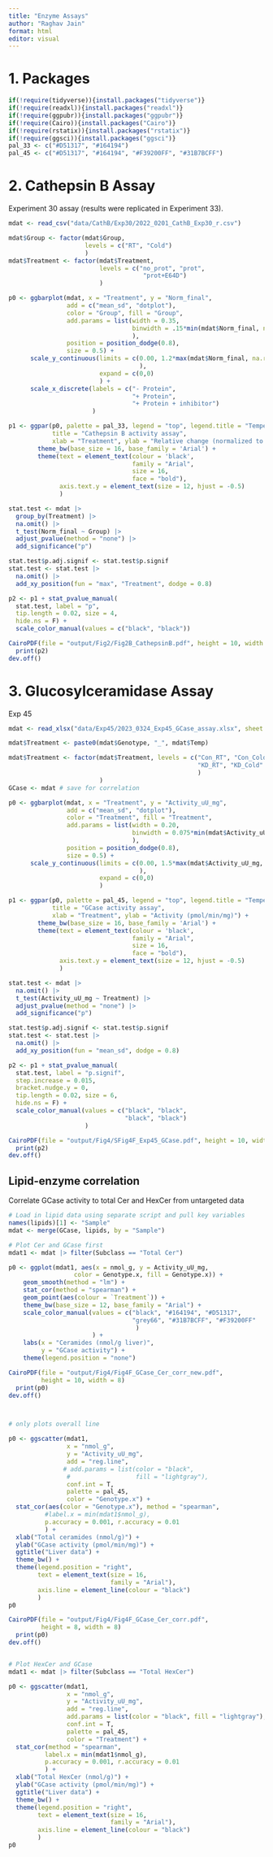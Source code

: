 ```yaml
---
title: "Enzyme Assays"
author: "Raghav Jain"
format: html
editor: visual
---
```


# 1. Packages

```r
if(!require(tidyverse)){install.packages("tidyverse")}
if(!require(readxl)){install.packages("readxl")}
if(!require(ggpubr)){install.packages("ggpubr")}
if(!require(Cairo)){install.packages("Cairo")}
if(!require(rstatix)){install.packages("rstatix")}
if(!require(ggsci)){install.packages("ggsci")} 
pal_33 <- c("#D51317", "#164194")
pal_45 <- c("#D51317", "#164194", "#F39200FF", "#31B7BCFF")
```

# 2. Cathepsin B Assay

Experiment 30 assay (results were replicated in Experiment 33).

```r
mdat <- read_csv("data/CathB/Exp30/2022_0201_CathB_Exp30_r.csv")

mdat$Group <- factor(mdat$Group, 
                     levels = c("RT", "Cold")
                     )
mdat$Treatment <- factor(mdat$Treatment,
                         levels = c("no_prot", "prot",
                                     "prot+E64D")
                         )

p0 <- ggbarplot(mdat, x = "Treatment", y = "Norm_final", 
                add = c("mean_sd", "dotplot"), 
                color = "Group", fill = "Group", 
                add.params = list(width = 0.35, 
                                  binwidth = .15*min(mdat$Norm_final, na.rm = T)
                                  ),
                position = position_dodge(0.8),
                size = 0.5) +
      scale_y_continuous(limits = c(0.00, 1.2*max(mdat$Norm_final, na.rm = T)
                                    ),
                         expand = c(0,0)
                         ) +
      scale_x_discrete(labels = c("- Protein",
                                  "+ Protein",
                                  "+ Protein + inhibitor")
                       )

p1 <- ggpar(p0, palette = pal_33, legend = "top", legend.title = "Temperature", 
            title = "Cathepsin B activity assay",  
            xlab = "Treatment", ylab = "Relative change (normalized to RT)") +
        theme_bw(base_size = 16, base_family = 'Arial') +
        theme(text = element_text(colour = 'black', 
                                  family = "Arial", 
                                  size = 16, 
                                  face = "bold"),
              axis.text.y = element_text(size = 12, hjust = -0.5)
              )

stat.test <- mdat |>
  group_by(Treatment) |>
  na.omit() |>
  t_test(Norm_final ~ Group) |>
  adjust_pvalue(method = "none") |>
  add_significance("p")

stat.test$p.adj.signif <- stat.test$p.signif
stat.test <- stat.test |>
  na.omit() |>
  add_xy_position(fun = "max", "Treatment", dodge = 0.8) 

p2 <- p1 + stat_pvalue_manual(
  stat.test, label = "p", 
  tip.length = 0.02, size = 4,
  hide.ns = F) +
  scale_color_manual(values = c("black", "black"))

CairoPDF(file = "output/Fig2/Fig2B_CathepsinB.pdf", height = 10, width = 12)
  print(p2)
dev.off()
```

# 3. Glucosylceramidase Assay

Exp 45

```r
mdat <- read_xlsx("data/Exp45/2023_0324_Exp45_GCase_assay.xlsx", sheet = "Final")

mdat$Treatment <- paste0(mdat$Genotype, "_", mdat$Temp)

mdat$Treatment <- factor(mdat$Treatment, levels = c("Con_RT", "Con_Cold",
                                                    "KD_RT", "KD_Cold"
                                                    )
                         )
GCase <- mdat # save for correlation 

p0 <- ggbarplot(mdat, x = "Treatment", y = "Activity_uU_mg", 
                add = c("mean_sd", "dotplot"), 
                color = "Treatment", fill = "Treatment", 
                add.params = list(width = 0.20, 
                                  binwidth = 0.075*min(mdat$Activity_uU_mg, na.rm = T)
                                  ),
                position = position_dodge(0.8),
                size = 0.5) +
      scale_y_continuous(limits = c(0.00, 1.5*max(mdat$Activity_uU_mg, na.rm = T)
                                    ),
                         expand = c(0,0)
                         )

p1 <- ggpar(p0, palette = pal_45, legend = "top", legend.title = "Temperature", 
            title = "GCase activity assay",  
            xlab = "Treatment", ylab = "Activity (pmol/min/mg)") +
        theme_bw(base_size = 16, base_family = 'Arial') +
        theme(text = element_text(colour = 'black', 
                                  family = "Arial", 
                                  size = 16, 
                                  face = "bold"),
              axis.text.y = element_text(size = 12, hjust = -0.5)
              )

stat.test <- mdat |>
  na.omit() |>
  t_test(Activity_uU_mg ~ Treatment) |>
  adjust_pvalue(method = "none") |>
  add_significance("p")

stat.test$p.adj.signif <- stat.test$p.signif
stat.test <- stat.test |>
  na.omit() |>
  add_xy_position(fun = "mean_sd", dodge = 0.8) 

p2 <- p1 + stat_pvalue_manual(
  stat.test, label = "p.signif",
  step.increase = 0.015,
  bracket.nudge.y = 0,
  tip.length = 0.02, size = 6,
  hide.ns = F) +
  scale_color_manual(values = c("black", "black",
                                "black", "black")
                     )

CairoPDF(file = "output/Fig4/SFig4F_Exp45_GCase.pdf", height = 10, width = 12)
  print(p2)
dev.off()
```

## Lipid-enzyme correlation

Correlate GCase activity to total Cer and HexCer from untargeted data

```r
# Load in lipid data using separate script and pull key variables
names(lipids)[1] <- "Sample"
mdat <- merge(GCase, lipids, by = "Sample")

# Plot Cer and GCase first
mdat1 <- mdat |> filter(Subclass == "Total Cer")

p0 <- ggplot(mdat1, aes(x = nmol_g, y = Activity_uU_mg,
                  color = Genotype.x, fill = Genotype.x)) +
    geom_smooth(method = "lm") +
    stat_cor(method = "spearman") +
    geom_point(aes(colour = `Treatment`)) +
    theme_bw(base_size = 12, base_family = "Arial") +
    scale_color_manual(values = c("black", "#164194", "#D51317",
                                  "grey66", "#31B7BCFF", "#F39200FF"
                                   )
                       ) +
    labs(x = "Ceramides (nmol/g liver)",
         y = "GCase activity") +
    theme(legend.position = "none") 

CairoPDF(file = "output/Fig4/Fig4F_GCase_Cer_corr_new.pdf",
         height = 10, width = 8)
  print(p0)
dev.off()



# only plots overall line

p0 <- ggscatter(mdat1,                        
                x = "nmol_g", 
                y = "Activity_uU_mg",
                add = "reg.line", 
               # add.params = list(color = "black", 
                #                  fill = "lightgray"),
                conf.int = T,     
                palette = pal_45,   
                color = "Genotype.x") +                         
  stat_cor(aes(color = "Genotype.x"), method = "spearman",
          #label.x = min(mdat1$nmol_g),               
          p.accuracy = 0.001, r.accuracy = 0.01
          ) +   
  xlab("Total ceramides (nmol/g)") +                
  ylab("GCase activity (pmol/min/mg)") +                     
  ggtitle("Liver data") +   
  theme_bw() +                                       
  theme(legend.position = "right",                        
        text = element_text(size = 16, 
                            family = "Arial"),
        axis.line = element_line(colour = "black")
        )
p0

CairoPDF(file = "output/Fig4/Fig4F_GCase_Cer_corr.pdf",
         height = 8, width = 8)
  print(p0)
dev.off()


# Plot HexCer and GCase 
mdat1 <- mdat |> filter(Subclass == "Total HexCer")

p0 <- ggscatter(mdat1,                        
                x = "nmol_g", 
                y = "Activity_uU_mg",
                add = "reg.line", 
                add.params = list(color = "black", fill = "lightgray"),
                conf.int = T,     
                palette = pal_45,   
                color = "Treatment") +                         
  stat_cor(method = "spearman",
          label.x = min(mdat1$nmol_g),               
          p.accuracy = 0.001, r.accuracy = 0.01
          ) +   
  xlab("Total HexCer (nmol/g)") +                
  ylab("GCase activity (pmol/min/mg)") +                     
  ggtitle("Liver data") +   
  theme_bw() +                                       
  theme(legend.position = "right",                        
        text = element_text(size = 16, 
                            family = "Arial"),
        axis.line = element_line(colour = "black")
        )
p0
```
